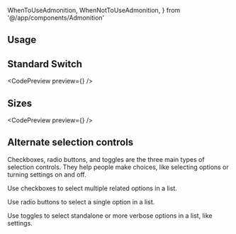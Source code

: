 ---
---

  WhenToUseAdmonition,
  WhenNotToUseAdmonition,
} from '@/app/components/Admonition'

## Usage

<WhenToUseAdmonition description="Use a Toggle when someone needs to opt-into an option." />

<WhenNotToUseAdmonition description="When you need the user to select from multiple options within a group, use a Radio." />

## Standard Switch

<CodePreview preview={<BasicDemo />} />

## Sizes

<CodePreview preview={<BasicDemo />} />

## Alternate selection controls

Checkboxes, radio buttons, and toggles are the three main types of selection controls. They help people make choices, like selecting options or turning settings on and off.

Use checkboxes to select multiple related options in a list.

Use radio buttons to select a single option in a list.

Use toggles to select standalone or more verbose options in a list, like settings.

